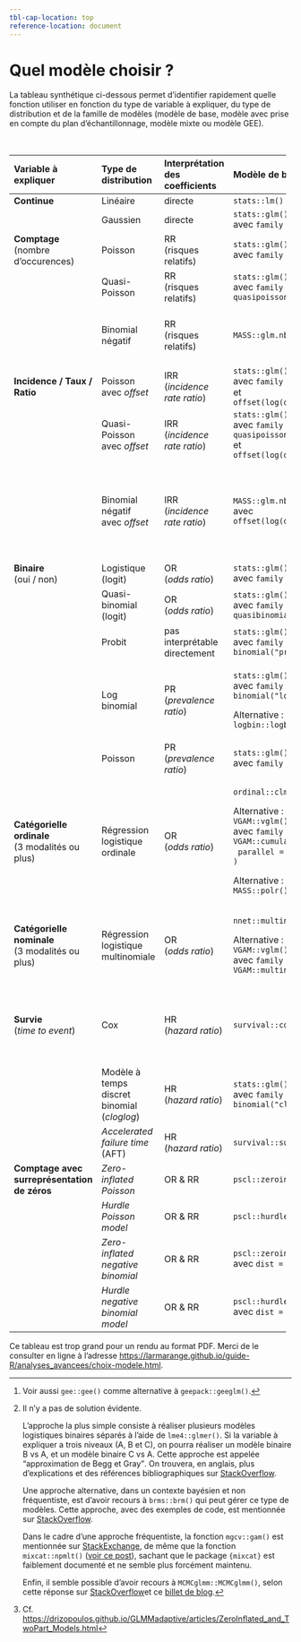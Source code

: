 ```yaml
---
tbl-cap-location: top
reference-location: document
---
```


# Quel modèle choisir ? {#sec-choix-modele}

La tableau synthétique ci-dessous permet d'identifier rapidement quelle fonction utiliser en fonction du type de variable à expliquer, du type de distribution et de la famille de modèles (modèle de base, modèle avec prise en compte du plan d'échantillonnage, modèle mixte ou modèle GEE).

::: {.content-visible unless-format="pdf"}
::: {.column-screen-inset-right style="text-size: .8em;"}
+----------------------------------------------+------------------------------------+---------------------------------+-------------------------------------+-------------------------------------+-----------------------------------------------------------+-------------------------------------+
| Variable à expliquer                         | Type de distribution               | Interprétation des coefficients | Modèle de base                      | Échantillonnage complexe            | Modèle mixte                                              | GEE[^choix-modele-1]                |
+:=============================================+:===================================+:================================+:====================================+:====================================+:==========================================================+:====================================+
| **Continue**                                 | Linéaire                           | directe                         | `stats::lm()`                       |                                     | `lme4::lmer()`                                            |                                     |
+----------------------------------------------+------------------------------------+---------------------------------+-------------------------------------+-------------------------------------+-----------------------------------------------------------+-------------------------------------+
|                                              | Gaussien                           | directe                         | `stats::glm()`\                     | `survey::svyglm()`\                 | `lme4::glmer()`\                                          | `geepack::geeglm()`\                |
|                                              |                                    |                                 | avec `family = gaussian`            | avec `family = gaussian`            | avec `family = gaussian`                                  | avec `family = gaussian`            |
+----------------------------------------------+------------------------------------+---------------------------------+-------------------------------------+-------------------------------------+-----------------------------------------------------------+-------------------------------------+
| **Comptage\                                  | Poisson                            | RR\                             | `stats::glm()`\                     | `survey::svyglm()`\                 | `lme4::glmer()`\                                          | `geepack::geeglm()`\                |
| **(nombre d'occurences)                      |                                    | (risques relatifs)              | avec `family = poisson`             | avec `family = poisson`             | avec `family = poisson`                                   | avec `family = poisson`             |
+----------------------------------------------+------------------------------------+---------------------------------+-------------------------------------+-------------------------------------+-----------------------------------------------------------+-------------------------------------+
|                                              | Quasi-Poisson                      | RR\                             | `stats::glm()`\                     | `survey::svyglm()`\                 | `lme4::glmer()`\                                          | `geepack::geeglm()`\                |
|                                              |                                    | (risques relatifs)              | avec `family = quasipoisson`        | avec `family = quasipoisson`        | avec `family = quasipoisson`                              | avec `family = quasipoisson`        |
+----------------------------------------------+------------------------------------+---------------------------------+-------------------------------------+-------------------------------------+-----------------------------------------------------------+-------------------------------------+
|                                              | Binomial négatif                   | RR\                             | `MASS::glm.nb()`                    | `sjstats::svyglm.nb()`              | `lme4::glmer.nb()`                                        |                                     |
|                                              |                                    | (risques relatifs)              |                                     |                                     |                                                           |                                     |
|                                              |                                    |                                 |                                     | Alternative :\                      |                                                           |                                     |
|                                              |                                    |                                 |                                     | `svrepmisc::svynb()`                |                                                           |                                     |
+----------------------------------------------+------------------------------------+---------------------------------+-------------------------------------+-------------------------------------+-----------------------------------------------------------+-------------------------------------+
| **Incidence / Taux / Ratio**                 | Poisson\                           | IRR\                            | `stats::glm()`\                     | `survey::svyglm()`\                 | `lme4::glmer()`\                                          | `geepack::geeglm()`\                |
|                                              | avec *offset*                      | (*incidence rate ratio*)        | avec `family = poisson`\            | avec `family = poisson`\            | avec `family = poisson`\                                  | avec `family = poisson`\            |
|                                              |                                    |                                 | et `offset(log(denominateur))`      | et `offset(log(denominateur))`      | et `offset(log(denominateur))`                            | et `offset(log(denominateur))`      |
+----------------------------------------------+------------------------------------+---------------------------------+-------------------------------------+-------------------------------------+-----------------------------------------------------------+-------------------------------------+
|                                              | Quasi-Poisson\                     | IRR\                            | `stats::glm()`\                     | `survey::svyglm()`\                 | `lme4::glmer()`\                                          | `geepack::geeglm()`\                |
|                                              | avec *offset*                      | (*incidence rate ratio*)        | avec `family = quasipoisson`\       | avec `family = quasipoisson`\       | avec `family = quasipoisson`\                             | avec `family = quasipoisson`\       |
|                                              |                                    |                                 | et `offset(log(denominateur))`      | et `offset(log(denominateur))`      | et `offset(log(denominateur))`                            | et `offset(log(denominateur))`      |
+----------------------------------------------+------------------------------------+---------------------------------+-------------------------------------+-------------------------------------+-----------------------------------------------------------+-------------------------------------+
|                                              | Binomial négatif\                  | IRR\                            | `MASS::glm.nb()`\                   | `sjstats::svyglm.nb()`\             | `lme4::glmer.nb()`\                                       |                                     |
|                                              | avec *offset*                      | (*incidence rate ratio*)        | avec `offset(log(denominateur))`    | et `offset(log(denominateur))`      | avec `offset(log(denominateur))`                          |                                     |
|                                              |                                    |                                 |                                     |                                     |                                                           |                                     |
|                                              |                                    |                                 |                                     | Alternative :\                      |                                                           |                                     |
|                                              |                                    |                                 |                                     | `svrepmisc::svynb()`\               |                                                           |                                     |
|                                              |                                    |                                 |                                     | avec `offset(log(denominateur))`    |                                                           |                                     |
+----------------------------------------------+------------------------------------+---------------------------------+-------------------------------------+-------------------------------------+-----------------------------------------------------------+-------------------------------------+
| **Binaire**\                                 | Logistique\                        | OR\                             | `stats::glm()`\                     | `survey::svyglm()`\                 | `lme4::glmer()`\                                          | `geepack::geeglm()`\                |
| (oui / non)                                  | (logit)                            | (*odds ratio*)                  | avec `family = binomial`            | avec `family = binomial`            | avec `family = binomial`                                  | avec `family = binomial`            |
+----------------------------------------------+------------------------------------+---------------------------------+-------------------------------------+-------------------------------------+-----------------------------------------------------------+-------------------------------------+
|                                              | Quasi-binomial\                    | OR\                             | `stats::glm()`\                     | `survey::svyglm()`\                 | `lme4::glmer()`\                                          | `geepack::geeglm()`\                |
|                                              | (logit)                            | (*odds ratio*)                  | avec `family = quasibinomial`       | avec `family = quasibinomial`       | avec `family = quasibinomial`                             | avec `family = quasibinomial`       |
+----------------------------------------------+------------------------------------+---------------------------------+-------------------------------------+-------------------------------------+-----------------------------------------------------------+-------------------------------------+
|                                              | Probit                             | pas interprétable directement   | `stats::glm()`\                     | `survey::svyglm()`\                 | `lme4::glmer()`\                                          | `geepack::geeglm()`\                |
|                                              |                                    |                                 | avec `family = binomial("probit")`  | avec `family = binomial("probit")`  | avec `family = binomial("probit")`                        | avec `family = binomial("probit")`  |
+----------------------------------------------+------------------------------------+---------------------------------+-------------------------------------+-------------------------------------+-----------------------------------------------------------+-------------------------------------+
|                                              | Log binomial                       | PR\                             | `stats::glm()`\                     | `survey::svyglm()`\                 | `lme4::glmer()`\                                          | `geepack::geeglm()`\                |
|                                              |                                    | (*prevalence ratio*)            | avec `family = binomial("log")`     | avec `family = binomial("log")`     | avec `family = binomial("log")`                           | avec `family = binomial("log")`     |
|                                              |                                    |                                 |                                     |                                     |                                                           |                                     |
|                                              |                                    |                                 | Alternative :\                      |                                     |                                                           |                                     |
|                                              |                                    |                                 | `logbin::logbin()`                  |                                     |                                                           |                                     |
+----------------------------------------------+------------------------------------+---------------------------------+-------------------------------------+-------------------------------------+-----------------------------------------------------------+-------------------------------------+
|                                              | Poisson                            | PR\                             | `stats::glm()`\                     | `survey::svyglm()`\                 | `lme4::glmer()`\                                          | `geepack::geeglm()`\                |
|                                              |                                    | (*prevalence ratio*)            | avec `family = poisson`             | avec `family = poisson`             | avec `family = poisson`                                   | avec `family = poisson`             |
+----------------------------------------------+------------------------------------+---------------------------------+-------------------------------------+-------------------------------------+-----------------------------------------------------------+-------------------------------------+
| **Catégorielle ordinale**\                   | Régression logistique ordinale     | OR\                             | `ordinal::clm()`                    | `svrepmisc::svyclm()`               | `ordinal::clmm()`                                         | `geepack::ordgee()`                 |
| (3 modalités ou plus)                        |                                    | (*odds ratio*)                  |                                     |                                     |                                                           |                                     |
|                                              |                                    |                                 | Alternative :\                      | Alternative :\                      |                                                           | Alternative :\                      |
|                                              |                                    |                                 | `VGAM::vglm()`\                     | `svyVGAM::svy_vglm()`\              |                                                           | `multgee::ordLORgee()`              |
|                                              |                                    |                                 | avec `family = VGAM::cumulative(`\  | avec `family = VGAM::cumulative(`\  |                                                           |                                     |
|                                              |                                    |                                 |   `parallel = TRUE`\                |   `parallel = TRUE`\                |                                                           |                                     |
|                                              |                                    |                                 | `)`                                 | `)`                                 |                                                           |                                     |
|                                              |                                    |                                 |                                     |                                     |                                                           |                                     |
|                                              |                                    |                                 | Alternative :\                      | Alternative :\                      |                                                           |                                     |
|                                              |                                    |                                 | `MASS::polr()`                      | `survey::svyolr()`                  |                                                           |                                     |
+----------------------------------------------+------------------------------------+---------------------------------+-------------------------------------+-------------------------------------+-----------------------------------------------------------+-------------------------------------+
| **Catégorielle nominale\                     | Régression logistique multinomiale | OR\                             | `nnet::multinom()`                  | `svrepmisc::svymultinom()`          | Voir note [^choix-modele-2]                               | `multgee::nomLORgee()`              |
| **(3 modalités ou plus)                      |                                    | (*odds ratio*)                  |                                     |                                     |                                                           |                                     |
|                                              |                                    |                                 | Alternative :\                      | Alternative :\                      |                                                           |                                     |
|                                              |                                    |                                 | `VGAM::vglm()`\                     | `svyVGAM::svy_vglm()`\              |                                                           |                                     |
|                                              |                                    |                                 | avec `family = VGAM::multinomial`   | avec `family = VGAM::multinomial`   |                                                           |                                     |
+----------------------------------------------+------------------------------------+---------------------------------+-------------------------------------+-------------------------------------+-----------------------------------------------------------+-------------------------------------+
| **Survie\                                    | Cox                                | HR\                             | `survival::coxph()`                 | `survey::svycoxph()`                | `survival::coxph()`\                                      | `survival::coxph()`\                |
| **(*time to event*)                          |                                    | (*hazard ratio*)                |                                     |                                     | avec un terme `survival::frailty()`                       | avec l'option `cluster`             |
|                                              |                                    |                                 |                                     |                                     |                                                           |                                     |
|                                              |                                    |                                 |                                     |                                     | Alternative :\                                            |                                     |
|                                              |                                    |                                 |                                     |                                     | `coxme::coxme()`                                          |                                     |
+----------------------------------------------+------------------------------------+---------------------------------+-------------------------------------+-------------------------------------+-----------------------------------------------------------+-------------------------------------+
|                                              | Modèle à temps discret binomial\   | HR\                             | `stats::glm()`\                     | `survey::svyglm()`\                 | `lme4::glmer()`\                                          | `geepack::geeglm()`\                |
|                                              | (*cloglog*)                        | (*hazard ratio*)                | avec `family = binomial("cloglog")` | avec `family = binomial("cloglog")` | avec `family = binomial("cloglog")`                       | avec `family = binomial("cloglog")` |
+----------------------------------------------+------------------------------------+---------------------------------+-------------------------------------+-------------------------------------+-----------------------------------------------------------+-------------------------------------+
|                                              | *Accelerated failure time*\        | HR\                             | `survival::survreg()`               | `survey::svysurvreg()`              | `survival::survreg()` avec un terme `survival::frailty()` | `survival::survreg()`\              |
|                                              | (AFT)                              | (*hazard ratio*)                |                                     |                                     |                                                           | avec l'option `cluster`             |
+----------------------------------------------+------------------------------------+---------------------------------+-------------------------------------+-------------------------------------+-----------------------------------------------------------+-------------------------------------+
| **Comptage avec surreprésentation de zéros** | *Zero-inflated Poisson*            | OR & RR                         | `pscl::zeroinfl()`                  | `sjstats::svyglm.zip()`             | `GLMMadaptive::mixed_model()`\                            |                                     |
|                                              |                                    |                                 |                                     |                                     | avec `family = zi.poisson()`[^choix-modele-3]             |                                     |
+----------------------------------------------+------------------------------------+---------------------------------+-------------------------------------+-------------------------------------+-----------------------------------------------------------+-------------------------------------+
|                                              | *Hurdle Poisson model*             | OR & RR                         | `pscl::hurdle()`                    |                                     | `GLMMadaptive::mixed_model()`\                            |                                     |
|                                              |                                    |                                 |                                     |                                     | avec `family = hurdle.poisson()`                          |                                     |
+----------------------------------------------+------------------------------------+---------------------------------+-------------------------------------+-------------------------------------+-----------------------------------------------------------+-------------------------------------+
|                                              | *Zero-inflated negative binomial*  | OR & RR                         | `pscl::zeroinfl()`\                 | `sjstats::svyglm.zip()`\            | `GLMMadaptive::mixed_model()`\                            |                                     |
|                                              |                                    |                                 | avec `dist = "negbin"`              | avec `dist = "negbin"`              | avec `family = zi.negative.binomial()`                    |                                     |
+----------------------------------------------+------------------------------------+---------------------------------+-------------------------------------+-------------------------------------+-----------------------------------------------------------+-------------------------------------+
|                                              | *Hurdle negative binomial model*   | OR & RR                         | `pscl::hurdle()`\                   |                                     | `GLMMadaptive::mixed_model()`\                            |                                     |
|                                              |                                    |                                 | avec `dist = "negbin"`              |                                     | avec `family = hurdle.negative.binomial()`                |                                     |
+----------------------------------------------+------------------------------------+---------------------------------+-------------------------------------+-------------------------------------+-----------------------------------------------------------+-------------------------------------+

: {.stripped .sm .responsive .hover}
:::
:::

[^choix-modele-1]: Voir aussi `gee::gee()` comme alternative à `geepack::geeglm()`.

[^choix-modele-2]: Il n'y a pas de solution évidente.

    L'approche la plus simple consiste à réaliser plusieurs modèles logistiques binaires séparés à l'aide de `lme4::glmer()`. Si la variable à expliquer a trois niveaux (A, B et C), on pourra réaliser un modèle binaire B vs A, et un modèle binaire C vs A. Cette approche est appelée <q>approximation de Begg et Gray</q>. On trouvera, en anglais, plus d'explications et des références bibliographiques sur [StackOverflow](https://stackoverflow.com/a/23795087/7943547).

    Une approche alternative, dans un contexte bayésien et non fréquentiste, est d'avoir recours à `brms::brm()` qui peut gérer ce type de modèles. Cette approche, avec des exemples de code, est mentionnée sur [StackOverflow](https://stackoverflow.com/a/37892379/7943547).

    Dans le cadre d'une approche fréquentiste, la fonction `mgcv::gam()` est mentionnée sur [StackExchange](https://stats.stackexchange.com/a/555654), de même que la fonction `mixcat::npmlt()` ([voir ce post](https://stats.stackexchange.com/a/493035)), sachant que le package `{mixcat}` est faiblement documenté et ne semble plus forcément maintenu.

    Enfin, il semble possible d'avoir recours à `MCMCglmm::MCMCglmm()`, selon cette réponse sur [StackOverflow](https://stackoverflow.com/a/22027859)et ce [billet de blog](https://hlplab.wordpress.com/2009/05/07/multinomial-random-effects-models-in-r/).

[^choix-modele-3]: Cf. <https://drizopoulos.github.io/GLMMadaptive/articles/ZeroInflated_and_TwoPart_Models.html>

::: {.content-hidden unless-format="pdf"}
Ce tableau est trop grand pour un rendu au format PDF. Merci de le consulter en ligne à l'adresse <https://larmarange.github.io/guide-R/analyses_avancees/choix-modele.html>.
:::
